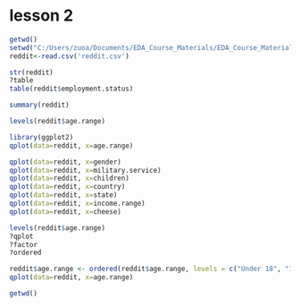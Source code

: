 
lesson 2
===================
```{r}
getwd()
setwd("C:/Users/zuoa/Documents/EDA_Course_Materials/EDA_Course_Materials/lesson2")
reddit<-read.csv('reddit.csv')

str(reddit)
?table
table(reddit$employment.status)

summary(reddit)

levels(reddit$age.range)

library(ggplot2)
qplot(data=reddit, x=age.range)

qplot(data=reddit, x=gender)
qplot(data=reddit, x=military.service)
qplot(data=reddit, x=children)
qplot(data=reddit, x=country)
qplot(data=reddit, x=state)
qplot(data=reddit, x=income.range)
qplot(data=reddit, x=cheese)

levels(reddit$age.range)
?qplot
?factor
?ordered

reddit$age.range <- ordered(reddit$age.range, levels = c("Under 18", "18-24", "25-34", "35-44", "45-54", "55-64", "65 or Above"))
qplot(data=reddit, x=age.range)

getwd()

```


